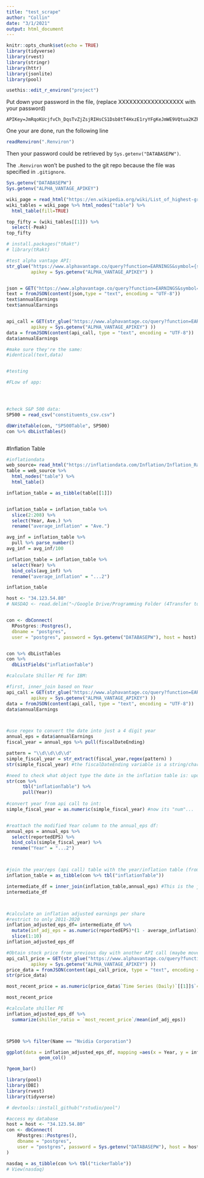 ```yaml
---
title: "test_scrape"
author: "Collin"
date: "3/1/2021"
output: html_document
---
```


```r
knitr::opts_chunk$set(echo = TRUE)
library(tidyverse)
library(rvest)
library(stringr)
library(httr)
library(jsonlite)
library(pool)


```

```r
usethis::edit_r_environ("project")
```
Put down your password in the file, (replace XXXXXXXXXXXXXXXXXX with your password)
```
APIKey=JmRqoKUcjfvCh_DqsTvZjZsjRIHsCS1Dsb8tT4HxzE1ryYFgKeJmWE9VQtua2KZPVh0DxuEc9Zo1e_D7sVajDVI3EWYfHcOfEbeWBeoLYiu4HU9zIM2Jr6D9EsE5YHYx
```
One your are done, run the following line
```r
readRenviron(".Renviron")
```
Then your password could be retrieved by `Sys.getenv("DATABASEPW")`.

The `.Renviron` won't be pushed to the git repo because the file was specified in `.gitignore`.

```r
Sys.getenv("DATABASEPW")
Sys.getenv("ALPHA_VANTAGE_APIKEY")
```


```r

wiki_page = read_html("https://en.wikipedia.org/wiki/List_of_highest-grossing_films")
wiki_tables = wiki_page %>% html_nodes("table") %>% 
  html_table(fill=TRUE)

top_fifty = (wiki_tables[[1]]) %>% 
  select(-Peak)
top_fifty

```


```r


# install.packages("tRakt")
# library(tRakt)

#test alpha vantage API:
str_glue("https://www.alphavantage.co/query?function=EARNINGS&symbol={symbol}&apikey={apikey}",symbol = "IBM", 
         apikey = Sys.getenv("ALPHA_VANTAGE_APIKEY") )


json = GET("https://www.alphavantage.co/query?function=EARNINGS&symbol=IBM&apikey=demo")
text = fromJSON(content(json,type = "text", encoding = "UTF-8"))
text$annualEarnings
text$annualEarnings


api_call = GET(str_glue("https://www.alphavantage.co/query?function=EARNINGS&symbol={symbol}&apikey={apikey}",symbol = "IBM", 
         apikey = Sys.getenv("ALPHA_VANTAGE_APIKEY") ))
data = fromJSON(content(api_call, type = "text", encoding = "UTF-8"))
data$annualEarnings

#make sure they're the same:
#identical(text,data)


#testing

```


```r
#FLow of app:





```

```r
#check S&P 500 data:
SP500 = read_csv("constituents_csv.csv")

dbWriteTable(con, "SP500Table", SP500)
con %>% dbListTables()



```

#Inflation Table
```r
#inflationdata
web_source= read_html("https://inflationdata.com/Inflation/Inflation_Rate/HistoricalInflation.aspx")
table = web_source %>% 
  html_nodes("table") %>% 
  html_table()

inflation_table = as_tibble(table[[1]]) 


inflation_table = inflation_table %>% 
  slice(2:208) %>% 
  select(Year, Ave.) %>% 
  rename("average_inflation" = "Ave.")

avg_inf = inflation_table %>% 
  pull %>% parse_number()
avg_inf = avg_inf/100 

inflation_table = inflation_table %>% 
  select(Year) %>% 
  bind_cols(avg_inf) %>% 
  rename("average_inflation" = "...2")

inflation_table
```


```r
host <- "34.123.54.80"  
# NASDAQ <- read.delim("~/Google Drive/Programming Folder (4Transfer to Collin's Files V2)/R/STA141B/data_technologies_project/NASDAQ.txt")


con <- dbConnect(
  RPostgres::Postgres(),
  dbname = "postgres",
  user = "postgres", password = Sys.getenv("DATABASEPW"), host = host)


con %>% dbListTables
con %>% 
  dbListFields("inflationTable")

#calculate Shiller PE for IBM:

#first, inner_join based on Year
api_call = GET(str_glue("https://www.alphavantage.co/query?function=EARNINGS&symbol={symbol}&apikey={apikey}",symbol = "NVDA", 
         apikey = Sys.getenv("ALPHA_VANTAGE_APIKEY") ))
data = fromJSON(content(api_call, type = "text", encoding = "UTF-8"))
data$annualEarnings



#use regex to convert the date into just a 4 digit year
annual_eps = data$annualEarnings
fiscal_year = annual_eps %>% pull(fiscalDateEnding)

pattern = "\\d\\d\\d\\d"
simple_fiscal_year = str_extract(fiscal_year,regex(pattern) )
str(simple_fiscal_year) #the fiscalDateEnding variable is a string/char

#need to check what object type the date in the inflation table is: update; its int
str(con %>% 
      tbl("inflationTable") %>% 
      pull(Year))
  
#convert year from api call to int:
simple_fiscal_year = as.numeric(simple_fiscal_year) #now its "num"...


#reattach the modified Year column to the annual_eps df:
annual_eps = annual_eps %>% 
  select(reportedEPS) %>% 
  bind_cols(simple_fiscal_year) %>% 
  rename("Year" = "...2")



#join the year/eps (api call) table with the year/inflation table (from db)
inflation_table = as_tibble(con %>% tbl("inflationTable"))

intermediate_df = inner_join(inflation_table,annual_eps) #This is the joined table
intermediate_df



#calculate an inflation adjusted earnings per share
#restrict to only 2011-2020
inflation_adjusted_eps_df= intermediate_df %>% 
  mutate(inf_adj_eps = as.numeric(reportedEPS)*(1 - average_inflation)) %>% 
  slice(1:10)
inflation_adjusted_eps_df

#Obtain stock price from previous day with another API call (maybe move this piece up)
api_call_price = GET(str_glue("https://www.alphavantage.co/query?function=TIME_SERIES_DAILY&symbol={symbol}&apikey={apikey}&outputsize=compact",symbol = "NVDA", 
         apikey = Sys.getenv("ALPHA_VANTAGE_APIKEY") ))
price_data = fromJSON(content(api_call_price, type = "text", encoding = "UTF-8"))
str(price_data)

most_recent_price = as.numeric(price_data$`Time Series (Daily)`[[1]]$`4. close`)#accesses the closing price of the previous (market) day, use this to calculate price

most_recent_price

#calculate shiller PE
inflation_adjusted_eps_df %>% 
  summarize(shiller_ratio = `most_recent_price`/mean(inf_adj_eps))



SP500 %>% filter(Name == "Nvidia Corporation")

ggplot(data = inflation_adjusted_eps_df, mapping =aes(x = Year, y = inf_adj_eps))+
            geom_col()

?geom_bar()
```




```r

library(pool)
library(DBI)
library(rvest)
library(tidyverse)

# devtools::install_github("rstudio/pool")

#access my database
host = host <- "34.123.54.80"
con <- dbConnect(
    RPostgres::Postgres(),
    dbname = "postgres",
    user = "postgres", password = Sys.getenv("DATABASEPW"), host = host
)

nasdaq = as_tibble(con %>% tbl("tickerTable"))
# View(nasdaq)



```











